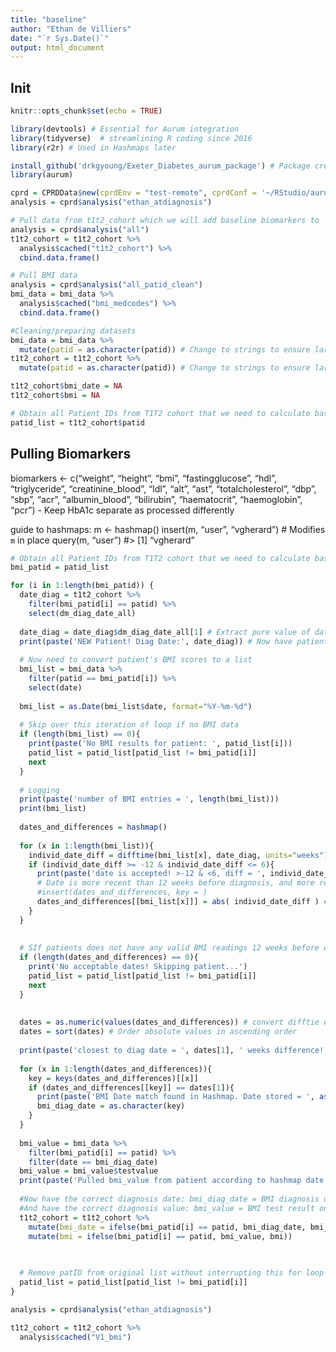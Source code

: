```yaml
---
title: "baseline"
author: "Ethan de Villiers"
date: "`r Sys.Date()`"
output: html_document
---
```


## Init
```r
knitr::opts_chunk$set(echo = TRUE)
```

```r

library(devtools) # Essential for Aurum integration
library(tidyverse)  # streamlining R coding since 2016
library(r2r) # Used in Hashmaps later

install_github('drkgyoung/Exeter_Diabetes_aurum_package') # Package created by Exeter University to work with CPRD data
library(aurum)
```

``` r
cprd = CPRDData$new(cprdEnv = "test-remote", cprdConf = '~/RStudio/aurum.yaml')
analysis = cprd$analysis("ethan_atdiagnosis")
```

``` r
# Pull data from t1t2_cohort which we will add baseline biomarkers to
analysis = cprd$analysis("all")
t1t2_cohort = t1t2_cohort %>% 
  analysis$cached("t1t2_cohort") %>%
  cbind.data.frame()

# Pull BMI data
analysis = cprd$analysis("all_patid_clean")
bmi_data = bmi_data %>% 
  analysis$cached("bmi_medcodes") %>%
  cbind.data.frame()

#Cleaning/preparing datasets
bmi_data = bmi_data %>%
  mutate(patid = as.character(patid)) # Change to strings to ensure large int integrity
t1t2_cohort = t1t2_cohort %>%
  mutate(patid = as.character(patid)) # Change to strings to ensure large int integrity

t1t2_cohort$bmi_date = NA
t1t2_cohort$bmi = NA

# Obtain all Patient IDs from T1T2 cohort that we need to calculate baseline BMI
patid_list = t1t2_cohort$patid
```

## Pulling Biomarkers
biomarkers <- c("weight", "height", "bmi", "fastingglucose", "hdl", "triglyceride", "creatinine_blood", "ldl", "alt", "ast", "totalcholesterol", "dbp", "sbp", "acr", "albumin_blood", "bilirubin", "haematocrit", "haemoglobin", "pcr")
 - Keep HbA1c separate as processed differently
 
guide to hashmaps:
m <- hashmap()
insert(m, "user", "vgherard") # Modifies `m` in place
query(m, "user")
#> [1] "vgherard"

```r
# Obtain all Patient IDs from T1T2 cohort that we need to calculate baseline BMI
bmi_patid = patid_list

for (i in 1:length(bmi_patid)) { 
  date_diag = t1t2_cohort %>%
    filter(bmi_patid[i] == patid) %>%
    select(dm_diag_date_all) 
  
  date_diag = date_diag$dm_diag_date_all[1] # Extract pure value of date_diag
  print(paste('NEW Patient! Diag Date:', date_diag)) # Now have patient's diagnosis date
  
  # Now need to convert patient's BMI scores to a list
  bmi_list = bmi_data %>%
    filter(patid == bmi_patid[i]) %>%
    select(date)
  
  bmi_list = as.Date(bmi_list$date, format="%Y-%m-%d")
  
  # Skip over this iteration of loop if no BMI data
  if (length(bmi_list) == 0){
    print(paste('No BMI results for patient: ', patid_list[i]))
    patid_list = patid_list[patid_list != bmi_patid[i]]
    next 
  } 
  
  # Logging
  print(paste('number of BMI entries = ', length(bmi_list)))
  print(bmi_list)
  
  dates_and_differences = hashmap()
  
  for (x in 1:length(bmi_list)){
    individ_date_diff = difftime(bmi_list[x], date_diag, units="weeks")
    if (individ_date_diff >= -12 & individ_date_diff <= 6){
      print(paste('date is accepted! >-12 & <6, diff = ', individ_date_diff))
      # Date is more recent than 12 weeks before diagnosis, and more recent than 6 weeks after diagnosis
      #insert(dates_and_differences, key = )
      dates_and_differences[[bmi_list[x]]] = abs( individ_date_diff ) # Saves absolute difference
    }
  }
  
  
  # SIf patients does not have any valid BMI readings 12 weeks before or 6 weeks after diagnosis, skip iteration
  if (length(dates_and_differences) == 0){
    print('No acceptable dates! Skipping patient...')
    patid_list = patid_list[patid_list != bmi_patid[i]]
    next 
  } 
  
  
  dates = as.numeric(values(dates_and_differences)) # convert difftie object into DOUBLE type
  dates = sort(dates) # Order absolute values in ascending order
  
  print(paste('closest to diag date = ', dates[1], ' weeks difference!'))
  
  for (x in 1:length(dates_and_differences)){
    key = keys(dates_and_differences)[[x]]
    if (dates_and_differences[[key]] == dates[1]){
      print(paste('BMI Date match found in Hashmap. Date stored = ', as.character(key)))
      bmi_diag_date = as.character(key)
    }
  }
  
  bmi_value = bmi_data %>%
    filter(bmi_patid[i] == patid) %>%
    filter(date == bmi_diag_date)
  bmi_value = bmi_value$testvalue
  print(paste('Pulled bmi_value from patient according to hashmap date stored. BMI pulled = ', bmi_value))
  
  #Now have the correct diagnosis date: bmi_diag_date = BMI diagnosis date
  #And have the correct diagnosis value: bmi_value = BMI test result on said date
  t1t2_cohort = t1t2_cohort %>%
    mutate(bmi_date = ifelse(bmi_patid[i] == patid, bmi_diag_date, bmi_date)) %>%
    mutate(bmi = ifelse(bmi_patid[i] == patid, bmi_value, bmi))
  
  

  # Remove patID from original list without interrupting this for loop iteration as it BMI has been completed for this patient!
  patid_list = patid_list[patid_list != bmi_patid[i]]
}

```



```r
analysis = cprd$analysis("ethan_atdiagnosis")

t1t2_cohort = t1t2_cohort %>%
  analysis$cached("V1_bmi")



```